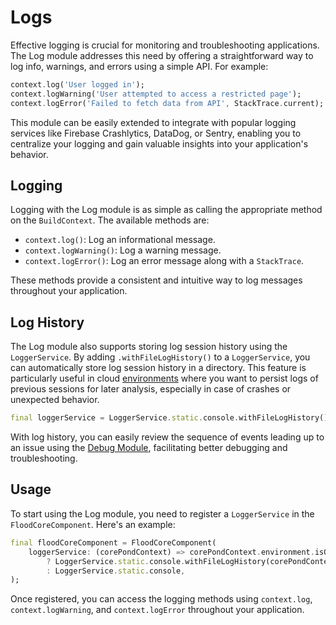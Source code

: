 # Logs

Effective logging is crucial for monitoring and troubleshooting applications. The Log module addresses this need by offering a straightforward way to log info, warnings, and errors using a simple API. For example:

```dart
context.log('User logged in');
context.logWarning('User attempted to access a restricted page');
context.logError('Failed to fetch data from API', StackTrace.current);
```

This module can be easily extended to integrate with popular logging services like Firebase Crashlytics, DataDog, or Sentry, enabling you to centralize your logging and gain valuable insights into your application's behavior.

## Logging

Logging with the Log module is as simple as calling the appropriate method on the `BuildContext`. The available methods are:

-   `context.log()`: Log an informational message.
-   `context.logWarning()`: Log a warning message.
-   `context.logError()`: Log an error message along with a `StackTrace`.

These methods provide a consistent and intuitive way to log messages throughout your application.

## Log History

The Log module also supports storing log session history using the `LoggerService`. By adding `.withFileLogHistory()` to a `LoggerService`, you can automatically store log session history in a directory. This feature is particularly useful in cloud [environments](/environment) where you want to persist logs of previous sessions for later analysis, especially in case of crashes or unexpected behavior.

```dart
final loggerService = LoggerService.static.console.withFileLogHistory();
```

With log history, you can easily review the sequence of events leading up to an issue using the [Debug Module](/debug), facilitating better debugging and troubleshooting.

## Usage

To start using the Log module, you need to register a `LoggerService` in the `FloodCoreComponent`. Here's an example:

```dart
final floodCoreComponent = FloodCoreComponent(
    loggerService: (corePondContext) => corePondContext.environment.isOnline
        ? LoggerService.static.console.withFileLogHistory(corePondContext.fileSystem.tempDirectory / 'logs')
        : LoggerService.static.console,
);
```

Once registered, you can access the logging methods using `context.log`, `context.logWarning`, and `context.logError` throughout your application.
